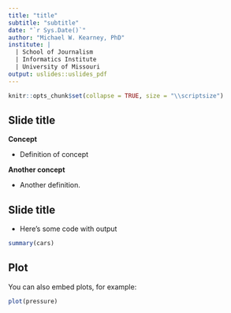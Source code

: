 ---
title: "title"
subtitle: "subtitle"
date: "`r Sys.Date()`"
author: "Michael W. Kearney, PhD"
institute: | 
  | School of Journalism
  | Informatics Institute
  | University of Missouri
output: uslides::uslides_pdf
---

```{r setup, include=FALSE}
knitr::opts_chunk$set(collapse = TRUE, size = "\\scriptsize") 
```

## Slide title

**Concept**

- Definition of concept

**Another concept**

- Another definition.

## Slide title

- Here's some code with output

```{r cars}
summary(cars)
```

## Plot

You can also embed plots, for example:

```{r pressure, echo=FALSE}
plot(pressure)
```
